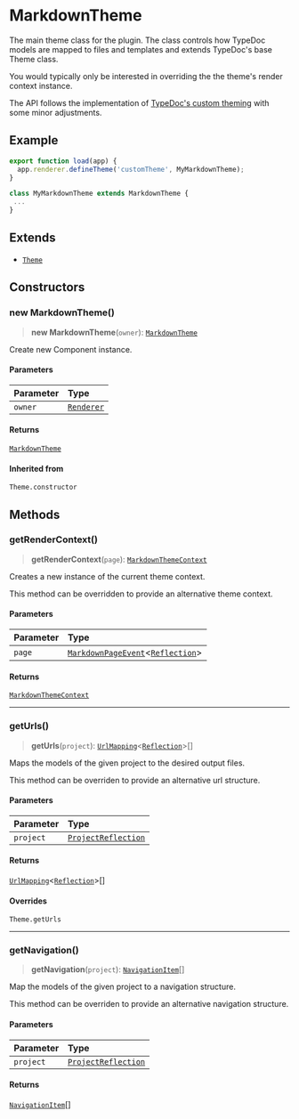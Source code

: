 # MarkdownTheme

The main theme class for the plugin.
The class controls how TypeDoc models are mapped to files and templates and extends TypeDoc's base Theme class.

You would typically only be interested in overriding the the theme's render context instance.

The API follows the implementation of [TypeDoc's custom theming](https://github.com/TypeStrong/typedoc/blob/master/internal-docs/custom-themes.md) with some minor adjustments.

## Example

```ts
export function load(app) {
  app.renderer.defineTheme('customTheme', MyMarkdownTheme);
}

class MyMarkdownTheme extends MarkdownTheme {
 ...
}
```

## Extends

- [`Theme`](https://typedoc.org/api/classes/Theme.html)

## Constructors

### new MarkdownTheme()

> **new MarkdownTheme**(`owner`): [`MarkdownTheme`](/api-docs/Class.MarkdownTheme.mdx)

Create new Component instance.

#### Parameters

| Parameter | Type |
| :------ | :------ |
| `owner` | [`Renderer`](https://typedoc.org/api/classes/Renderer.html) |

#### Returns

[`MarkdownTheme`](/api-docs/Class.MarkdownTheme.mdx)

#### Inherited from

`Theme.constructor`

## Methods

### getRenderContext()

> **getRenderContext**(`page`): [`MarkdownThemeContext`](/api-docs/Class.MarkdownThemeContext.mdx)

Creates a new instance of the current theme context.

This method can be overridden to provide an alternative theme context.

#### Parameters

| Parameter | Type |
| :------ | :------ |
| `page` | [`MarkdownPageEvent`](/api-docs/Class.MarkdownPageEvent.mdx)\<[`Reflection`](https://typedoc.org/api/classes/Models.Reflection.html)\> |

#### Returns

[`MarkdownThemeContext`](/api-docs/Class.MarkdownThemeContext.mdx)

***

### getUrls()

> **getUrls**(`project`): [`UrlMapping`](/api-docs/Interface.UrlMapping.mdx)\<[`Reflection`](https://typedoc.org/api/classes/Models.Reflection.html)\>[]

Maps the models of the given project to the desired output files.

This method can be overriden to provide an alternative url structure.

#### Parameters

| Parameter | Type |
| :------ | :------ |
| `project` | [`ProjectReflection`](https://typedoc.org/api/classes/Models.ProjectReflection.html) |

#### Returns

[`UrlMapping`](/api-docs/Interface.UrlMapping.mdx)\<[`Reflection`](https://typedoc.org/api/classes/Models.Reflection.html)\>[]

#### Overrides

`Theme.getUrls`

***

### getNavigation()

> **getNavigation**(`project`): [`NavigationItem`](/api-docs/Interface.NavigationItem.mdx)[]

Map the models of the given project to a navigation structure.

This method can be overriden to provide an alternative navigation structure.

#### Parameters

| Parameter | Type |
| :------ | :------ |
| `project` | [`ProjectReflection`](https://typedoc.org/api/classes/Models.ProjectReflection.html) |

#### Returns

[`NavigationItem`](/api-docs/Interface.NavigationItem.mdx)[]
